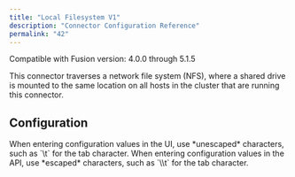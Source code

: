 ```yaml
---
title: "Local Filesystem V1"
description: "Connector Configuration Reference"
permalink: "42"
---
```


Compatible with Fusion version: 4.0.0 through 5.1.5

This connector traverses a network file system (NFS), where a shared drive is mounted to the same location on all hosts in the cluster that are running this connector.

## Configuration

<Tip>
When entering configuration values in the UI, use *unescaped* characters, such as `\t` for the tab character. When entering configuration values in the API, use *escaped* characters, such as `\\t` for the tab character.
</Tip>




<SchemaParamFields schema={schema}/>
